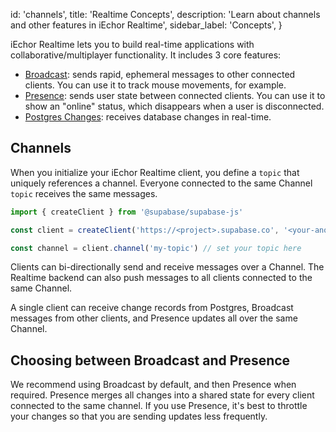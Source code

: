 
  id: 'channels',
  title: 'Realtime Concepts',
  description: 'Learn about channels and other features in iEchor Realtime',
  sidebar_label: 'Concepts',
}

iEchor Realtime lets you to build real-time applications with collaborative/multiplayer functionality. It includes 3 core features:

- [Broadcast](/docs/guides/realtime/broadcast): sends rapid, ephemeral messages to other connected clients. You can use it to track mouse movements, for example.
- [Presence](/docs/guides/realtime/presence): sends user state between connected clients. You can use it to show an "online" status, which disappears when a user is disconnected.
- [Postgres Changes](/docs/guides/realtime/postgres-changes): receives database changes in real-time.

## Channels

When you initialize your iEchor Realtime client, you define a `topic` that uniquely references a channel. Everyone connected to the same Channel `topic` receives the same messages.

```js
import { createClient } from '@supabase/supabase-js'

const client = createClient('https://<project>.supabase.co', '<your-anon-key>')

const channel = client.channel('my-topic') // set your topic here
```

Clients can bi-directionally send and receive messages over a Channel. The Realtime backend can also push messages to all clients connected to the same Channel.

A single client can receive change records from Postgres, Broadcast messages from other clients, and Presence updates all over the same Channel.

## Choosing between Broadcast and Presence

We recommend using Broadcast by default, and then Presence when required. Presence merges all changes into a shared state for every client connected to the same channel. If you use Presence, it's best to throttle your changes so that you are sending updates less frequently.


